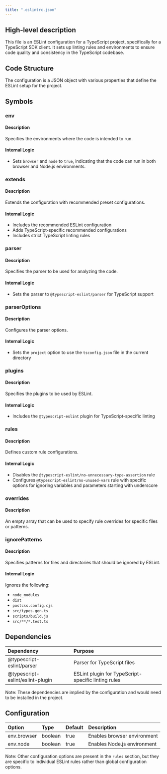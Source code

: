 ```yaml
---
title: ".eslintrc.json"
---
```


## High-level description
This file is an ESLint configuration for a TypeScript project, specifically for a TypeScript SDK client. It sets up linting rules and environments to ensure code quality and consistency in the TypeScript codebase.

## Code Structure
The configuration is a JSON object with various properties that define the ESLint setup for the project.

## Symbols

### env
#### Description
Specifies the environments where the code is intended to run.

#### Internal Logic
- Sets `browser` and `node` to `true`, indicating that the code can run in both browser and Node.js environments.

### extends
#### Description
Extends the configuration with recommended preset configurations.

#### Internal Logic
- Includes the recommended ESLint configuration
- Adds TypeScript-specific recommended configurations
- Includes strict TypeScript linting rules

### parser
#### Description
Specifies the parser to be used for analyzing the code.

#### Internal Logic
- Sets the parser to `@typescript-eslint/parser` for TypeScript support

### parserOptions
#### Description
Configures the parser options.

#### Internal Logic
- Sets the `project` option to use the `tsconfig.json` file in the current directory

### plugins
#### Description
Specifies the plugins to be used by ESLint.

#### Internal Logic
- Includes the `@typescript-eslint` plugin for TypeScript-specific linting

### rules
#### Description
Defines custom rule configurations.

#### Internal Logic
- Disables the `@typescript-eslint/no-unnecessary-type-assertion` rule
- Configures `@typescript-eslint/no-unused-vars` rule with specific options for ignoring variables and parameters starting with underscore

### overrides
#### Description
An empty array that can be used to specify rule overrides for specific files or patterns.

### ignorePatterns
#### Description
Specifies patterns for files and directories that should be ignored by ESLint.

#### Internal Logic
Ignores the following:
- `node_modules`
- `dist`
- `postcss.config.cjs`
- `src/types.gen.ts`
- `scripts/build.js`
- `src/**/*.test.ts`

## Dependencies
| Dependency | Purpose |
|:-----------|:--------|
| @typescript-eslint/parser | Parser for TypeScript files |
| @typescript-eslint/eslint-plugin | ESLint plugin for TypeScript-specific linting rules |

Note: These dependencies are implied by the configuration and would need to be installed in the project.

## Configuration
| Option | Type | Default | Description |
|:-------|:-----|:--------|:------------|
| env.browser | boolean | true | Enables browser environment |
| env.node | boolean | true | Enables Node.js environment |

Note: Other configuration options are present in the `rules` section, but they are specific to individual ESLint rules rather than global configuration options.